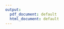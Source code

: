```yaml
---
output:
  pdf_document: default
  html_document: default
---
```

\documentclass[$if(fontsize)$$fontsize$,$endif$$if(lang)$$lang$,$endif$$if(papersize)$$papersize$,$endif$$for(classoption)$$classoption$$sep$,$endfor$]{$documentclass$}

% ams
\usepackage{amssymb,amsmath}

\usepackage{ifxetex,ifluatex}
\usepackage{fixltx2e} % provides \textsubscript
\ifnum 0\ifxetex 1\fi\ifluatex 1\fi=0 % if pdftex
  \usepackage[$if(fontenc)$$fontenc$$else$T1$endif$]{fontenc}
  \usepackage[utf8]{inputenc}
$if(euro)$
  \usepackage{eurosym}
$endif$
\else % if luatex or xelatex
  \makeatletter
  \@ifpackageloaded{fontspec}{}{\usepackage{fontspec}}
  \makeatother
  \defaultfontfeatures{Ligatures=TeX,Scale=MatchLowercase}
  \makeatletter
  \@ifpackageloaded{soul}{
     \renewcommand\allcapsspacing[1]{{\addfontfeature{LetterSpace=15}#1}}
     \renewcommand\smallcapsspacing[1]{{\addfontfeature{LetterSpace=10}#1}}
   }{}
  \makeatother
$if(euro)$
  \newcommand{\euro}{€}
$endif$

$if(mainfont)$
    \setmainfont[$for(mainfontoptions)$$mainfontoptions$$sep$,$endfor$]{$mainfont$}
$endif$
$if(sansfont)$
    \setsansfont[$for(sansfontoptions)$$sansfontoptions$$sep$,$endfor$]{$sansfont$}
$endif$
$if(monofont)$
    \setmonofont[Mapping=tex-ansi$if(monofontoptions)$,$for(monofontoptions)$$monofontoptions$$sep$,$endfor$$endif$]{$monofont$}
$endif$
$if(mathfont)$
    \setmathfont(Digits,Latin,Greek)[$for(mathfontoptions)$$mathfontoptions$$sep$,$endfor$]{$mathfont$}
$endif$
$if(CJKmainfont)$
    \usepackage{xeCJK}
    \setCJKmainfont[$for(CJKoptions)$$CJKoptions$$sep$,$endfor$]{$CJKmainfont$}
$endif$
\fi

% graphix
\usepackage{graphicx}
\setkeys{Gin}{width=\linewidth,totalheight=\textheight,keepaspectratio}

% booktabs
\usepackage{booktabs}

% url
\usepackage{url}

% hyperref
\usepackage{hyperref}

% units.
\usepackage{units}

$if(lang)$
\ifnum 0\ifxetex 1\fi\ifluatex 1\fi=0 % if pdftex
  \usepackage[shorthands=off,$for(babel-otherlangs)$$babel-otherlangs$,$endfor$main=$babel-lang$]{babel}
$if(babel-newcommands)$
  $babel-newcommands$
$endif$
\else
  \usepackage{polyglossia}
  \setmainlanguage[$polyglossia-lang.options$]{$polyglossia-lang.name$}
$for(polyglossia-otherlangs)$
  \setotherlanguage[$polyglossia-otherlangs.options$]{$polyglossia-otherlangs.name$}
$endfor$
\fi
$endif$

$if(numbersections)$
\setcounter{secnumdepth}{2}
$else$
\setcounter{secnumdepth}{-1}
$endif$

% citations
$if(natbib)$
\usepackage{natbib}
\bibliographystyle{$if(biblio-style)$$biblio-style$$else$plainnat$endif$}
$endif$
$if(biblatex)$
\usepackage{biblatex}
$for(bibliography)$
\addbibresource{$bibliography$}
$endfor$
$endif$

$if(csl-refs)$
\newlength{\cslhangindent}
\setlength{\cslhangindent}{1.5em}
% For Pandoc 2.8 to 2.11
\newenvironment{cslreferences}%
  {$if(csl-hanging-indent)$\setlength{\parindent}{0pt}%
  \everypar{\setlength{\hangindent}{\cslhangindent}}\ignorespaces$endif$}%
  {\par}
% For pandoc 2.11+ using new --citeproc
\newlength{\csllabelwidth}
\setlength{\csllabelwidth}{3em}
\newlength{\cslentryspacingunit} % times entry-spacing
\setlength{\cslentryspacingunit}{\parskip}
\newenvironment{CSLReferences}[2] % #1 hanging-ident, #2 entry spacing
 {% don't indent paragraphs
  \setlength{\parindent}{0pt}
  % turn on hanging indent if param 1 is 1
  \ifodd #1
  \let\oldpar\par
  \def\par{\hangindent=\cslhangindent\oldpar}
  \fi
  % set entry spacing
  \setlength{\parskip}{#2\cslentryspacingunit}
 }%
 {}
\usepackage{calc}
\newcommand{\CSLBlock}[1]{#1\hfill\break}
\newcommand{\CSLLeftMargin}[1]{\parbox[t]{\csllabelwidth}{#1}}
\newcommand{\CSLRightInline}[1]{\parbox[t]{\linewidth - \csllabelwidth}{#1}}
\newcommand{\CSLIndent}[1]{\hspace{\cslhangindent}#1}
$endif$

% pandoc syntax highlighting
$if(highlighting-macros)$
$highlighting-macros$
$endif$

% table with pandoc
$if(tables)$
\usepackage{longtable,booktabs,array}
$if(multirow)$
\usepackage{multirow}
$endif$
\usepackage{calc} % for calculating minipage widths
% Correct order of tables after \paragraph or \subparagraph
\usepackage{etoolbox}
\makeatletter
\patchcmd\longtable{\par}{\if@noskipsec\mbox{}\fi\par}{}{}
\makeatother
% Allow footnotes in longtable head/foot
\IfFileExists{footnotehyper.sty}{\usepackage{footnotehyper}}{\usepackage{footnote}}
\makesavenoteenv{longtable}
$endif$

% multiplecol
\usepackage{multicol}

% strikeout
\usepackage[normalem]{ulem}

% morefloats
\usepackage{morefloats}

$if(ctex)$
\usepackage{ctexcap}
$endif$

% tightlist macro required by pandoc >= 1.14
\providecommand{\tightlist}{%
  \setlength{\itemsep}{0pt}\setlength{\parskip}{0pt}}

% title / author / date
$if(title)$
\title$if(runningheader)$[$runningheader$]$endif${$title$}
$endif$
$if(author)$
\author{$for(author)$$author$$sep$ \and $endfor$}
$endif$
$if(date)$
\date{$date$}
$else$
\date{}
$endif$

$for(header-includes)$
$header-includes$
$endfor$

\begin{document}

$if(title)$
\maketitle
$endif$

$if(abstract)$
\begin{abstract}
\noindent $abstract$
\end{abstract}
$endif$

$for(include-before)$
$include-before$
$endfor$

$if(toc)$
{
$if(colorlinks)$
\hypersetup{linkcolor=$if(toccolor)$$toccolor$$else$black$endif$}
$endif$
\setcounter{tocdepth}{$toc-depth$}
\tableofcontents
}
$endif$
$if(lot)$
\listoftables
$endif$
$if(lof)$
\listoffigures
$endif$

$body$

$if(natbib)$
$if(bibliography)$
$if(biblio-title)$
$if(book-class)$
\renewcommand\bibname{$biblio-title$}
$else$
\renewcommand\refname{$biblio-title$}
$endif$
$endif$
\bibliography{$for(bibliography)$$bibliography$$sep$,$endfor$}

$endif$
$endif$
$if(biblatex)$
\printbibliography$if(biblio-title)$[title=$biblio-title$]$endif$

$endif$

$for(include-after)$
$include-after$
$endfor$

\end{document}
